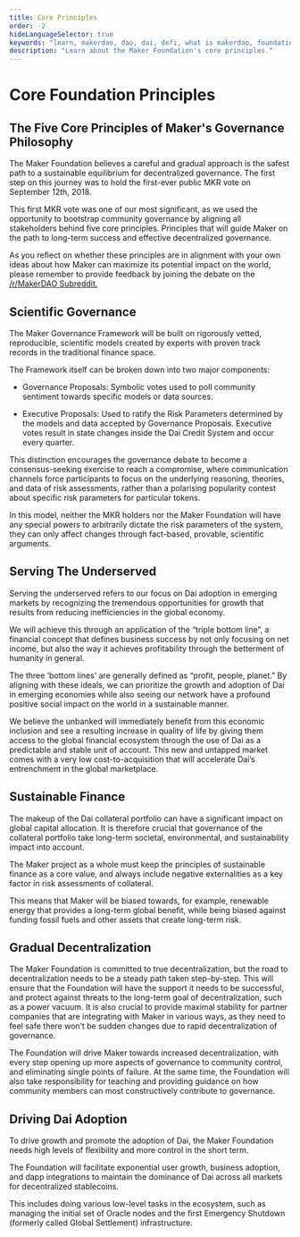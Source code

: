 ```yaml
---
title: Core Principles
order: -2
hideLanguageSelector: true
keywords: "learn, makerdao, dao, dai, defi, what is makerdao, foundation, core principles"
description: "Learn about the Maker Foundation's core principles."
---
```


# Core Foundation Principles

## The Five Core Principles of Maker's Governance Philosophy

The Maker Foundation believes a careful and gradual approach is the safest path to a sustainable equilibrium for decentralized governance. The first step on this journey was to hold the first-ever public MKR vote on September 12th, 2018.

This first MKR vote was one of our most significant, as we used the opportunity to bootstrap community governance by aligning all stakeholders behind five core principles. Principles that will guide Maker on the path to long-term success and effective decentralized governance.

As you reflect on whether these principles are in alignment with your own ideas about how Maker can maximize its potential impact on the world, please remember to provide feedback by joining the debate on the [/r/MakerDAO Subreddit.](https://www.reddit.com/r/MakerDAO/)

## Scientific Governance

The Maker Governance Framework will be built on rigorously vetted, reproducible, scientific models created by experts with proven track records in the traditional finance space.

The Framework itself can be broken down into two major components:

<List>

- Governance Proposals: Symbolic votes used to poll community sentiment towards specific models or data sources.

- Executive Proposals: Used to ratify the Risk Parameters determined by the models and data accepted by Governance Proposals. Executive votes result in state changes inside the Dai Credit System and occur every quarter.

</List>

This distinction encourages the governance debate to become a consensus-seeking exercise to reach a compromise, where communication channels force participants to focus on the underlying reasoning, theories, and data of risk assessments, rather than a polarising popularity contest about specific risk parameters for particular tokens.

In this model, neither the MKR holders nor the Maker Foundation will have any special powers to arbitrarily dictate the risk parameters of the system, they can only affect changes through fact-based, provable, scientific arguments.

## Serving The Underserved

Serving the underserved refers to our focus on Dai adoption in emerging markets by recognizing the tremendous opportunities for growth that results from reducing inefficiencies in the global economy.

We will achieve this through an application of the “triple bottom line”, a financial concept that defines business success by not only focusing on net income, but also the way it achieves profitability through the betterment of humanity in general.

The three ‘bottom lines’ are generally defined as “profit, people, planet.” By aligning with these ideals, we can prioritize the growth and adoption of Dai in emerging economies while also seeing our network have a profound positive social impact on the world in a sustainable manner.

We believe the unbanked will immediately benefit from this economic inclusion and see a resulting increase in quality of life by giving them access to the global financial ecosystem through the use of Dai as a predictable and stable unit of account. This new and untapped market comes with a very low cost-to-acquisition that will accelerate Dai’s entrenchment in the global marketplace.

## Sustainable Finance

The makeup of the Dai collateral portfolio can have a significant impact on global capital allocation. It is therefore crucial that governance of the collateral portfolio take long-term societal, environmental, and sustainability impact into account.

The Maker project as a whole must keep the principles of sustainable finance as a core value, and always include negative externalities as a key factor in risk assessments of collateral.

This means that Maker will be biased towards, for example, renewable energy that provides a long-term global benefit, while being biased against funding fossil fuels and other assets that create long-term risk.

## Gradual Decentralization

The Maker Foundation is committed to true decentralization, but the road to decentralization needs to be a steady path taken step-by-step. This will ensure that the Foundation will have the support it needs to be successful, and protect against threats to the long-term goal of decentralization, such as a power vacuum. It is also crucial to provide maximal stability for partner companies that are integrating with Maker in various ways, as they need to feel safe there won’t be sudden changes due to rapid decentralization of governance.

The Foundation will drive Maker towards increased decentralization, with every step opening up more aspects of governance to community control, and eliminating single points of failure. At the same time, the Foundation will also take responsibility for teaching and providing guidance on how community members can most constructively contribute to governance.

## Driving Dai Adoption

To drive growth and promote the adoption of Dai, the Maker Foundation needs high levels of flexibility and more control in the short term.

The Foundation will facilitate exponential user growth, business adoption, and dapp integrations to maintain the dominance of Dai across all markets for decentralized stablecoins.

This includes doing various low-level tasks in the ecosystem, such as managing the initial set of Oracle nodes and the first Emergency Shutdown (formerly called Global Settlement) infrastructure.
